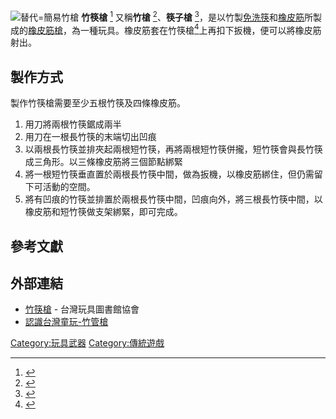 [[File:竹槍.jpg|替代=簡易竹槍]]
'''竹筷槍''' <ref>{{cite web|url=https://video.udn.com/news/466534|title=聯合報新聞網：竹筷槍、鞭陀螺 慶祝兒童節很有古早味|publisher=聯合報新聞網|date=2016-04-01}}</ref>  又稱'''竹槍''' <ref>{{cite web|url=http://news.ltn.com.tw/news/life/breakingnews/939704|title=自由時報：超級橡皮筋竹槍 連射672發不是問題|publisher=自由時報|date=2014-01-20}}</ref>、'''筷子槍''' <ref>{{cite web|url=http://www.chinanews.com/tw/2012/05-24/3911751.shtml|title=中國新聞網：台湾博物馆里的童年记忆，尪仔标、弹珠和竹筷枪并称为‘三宝’|publisher=中國新聞網|date=2012-05-24}}</ref>，是以竹製[[免洗筷|免洗筷]]和[[橡皮筋|橡皮筋]]所製成的[[橡皮筋槍|橡皮筋槍]]，為一種玩具。橡皮筋套在竹筷槍<ref>{{cite web|url=https://video.udn.com/news/466534|title=自由時報：〈台北都會〉尪仔標、竹筷槍 獨老開心玩|publisher=自由時報|date=2014-12-24}}</ref>上再扣下扳機，便可以將橡皮筋射出。

== 製作方式 ==
製作竹筷槍需要至少五根竹筷及四條橡皮筋。

#用刀將兩根竹筷鋸成兩半
#用刀在一根長竹筷的末端切出凹痕
#以兩根長竹筷並排夾起兩根短竹筷，再將兩根短竹筷併攏，短竹筷會與長竹筷成三角形。以三條橡皮筋將三個節點綁緊
#將一根短竹筷垂直置於兩根長竹筷中間，做為扳機，以橡皮筋綁住，但仍需留下可活動的空間。
#將有凹痕的竹筷並排置於兩根長竹筷中間，凹痕向外，將三根長竹筷中間，以橡皮筋和短竹筷做支架綁緊，即可完成。

==參考文獻==
{{reflist}}

== 外部連結 ==
*[https://web.archive.org/web/20170108003021/http://www.tw-toylibrary.org/papatoys7-3.php?id=5 竹筷槍] - 台灣玩具圖書館協會
*[http://edu.ocac.gov.tw/local/taiwan_toy/toy_1_3_c.htm 認識台灣童玩-竹管槍]

[[Category:玩具武器|Category:玩具武器]]
[[Category:傳統遊戲|Category:傳統遊戲]]